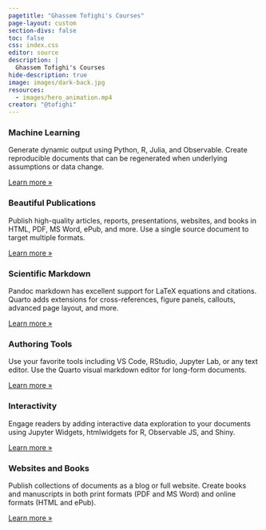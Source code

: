 ```yaml
---
pagetitle: "Ghassem Tofighi's Courses"
page-layout: custom
section-divs: false
toc: false
css: index.css
editor: source
description: | 
  Ghassem Tofighi's Courses
hide-description: true
image: images/dark-back.jpg
resources: 
  - images/hero_animation.mp4
creator: "@tofighi"
---
```



::: {.hello-quarto .alt-background}
::: {.content-block}




::: {.grid}
:::
:::
:::


::: {.content-block}
::: {.features}

::: {.feature}
### Machine Learning
Generate dynamic output using Python, R, Julia, and Observable. Create reproducible documents that can be regenerated when underlying assumptions or data change.

::: {.learn-more}
[Learn more »](docs/computations/python.qmd)
:::
:::

::: {.feature}
### Beautiful Publications
Publish high-quality articles, reports, presentations, websites, and books in HTML, PDF, MS Word, ePub, and more. Use a single source document to target multiple formats.

::: {.learn-more}
[Learn more »](docs/output-formats/all-formats.qmd)
:::
:::

::: {.feature}
### Scientific Markdown
Pandoc markdown has excellent support for LaTeX equations and citations. Quarto adds extensions for cross-references, figure panels, callouts, advanced page layout, and more.

::: {.learn-more}
[Learn more »](docs/authoring/markdown-basics.qmd)
:::
:::

::: {.feature}
### Authoring Tools
Use your favorite tools including VS Code, RStudio, Jupyter Lab, or any text editor. Use the Quarto visual markdown editor for long-form documents.

::: {.learn-more}
[Learn more »](docs/tools/jupyter-lab.qmd)
:::
:::

::: {.feature}
### Interactivity
Engage readers by adding interactive data exploration to your documents using Jupyter Widgets, htmlwidgets for R, Observable JS, and Shiny.

::: {.learn-more}
[Learn more »](docs/interactive/)
:::
:::

::: {.feature}
### Websites and Books
Publish collections of documents as a blog or full website. Create books and manuscripts in both print formats (PDF and MS Word) and online formats (HTML and ePub).

::: {.learn-more}
[Learn more »](docs/websites/)
:::
:::

:::
:::


::: {.get-started .alt-background}
::: {.content-block}
:::
:::

